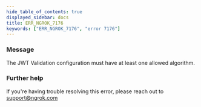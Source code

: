 ```yaml
---
hide_table_of_contents: true
displayed_sidebar: docs
title: ERR_NGROK_7176
keywords: ["ERR_NGROK_7176", "error 7176"]
---
```


### Message

The JWT Validation configuration must have at least one allowed algorithm.

### Further help

If you're having trouble resolving this error, please reach out to [support@ngrok.com](mailto:support@ngrok.com?subject=Help%20with%20ERR_NGROK_7176)

